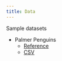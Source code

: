 ```yaml
---
title: Data 
---
```


Sample datasets

- Palmer Penguins
  - [Reference](https://allisonhorst.github.io/palmerpenguins/)
  - [CSV](./penguins.csv)
